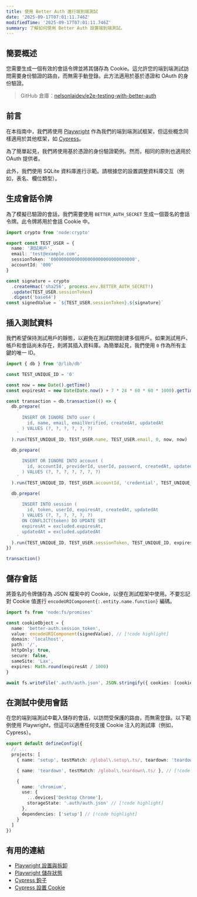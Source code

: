 ```yaml
---
title: 使用 Better Auth 進行端到端測試
date: '2025-09-17T07:01:11.746Z'
modifiedTime: '2025-09-17T07:01:11.746Z'
summary: 了解如何使用 Better Auth 設置端到端測試。
---
```


## 簡要概述

您需要生成一個有效的會話令牌並將其儲存為 Cookie。這允許您的端到端測試訪問需要身份驗證的路由，而無需手動登錄。此方法適用於基於憑證和 OAuth 的身份驗證。

> GitHub 倉庫：[nelsonlaidev/e2e-testing-with-better-auth](https://github.com/nelsonlaidev/e2e-testing-with-better-auth)

## 前言

在本指南中，我們將使用 [Playwright](https://playwright.dev/) 作為我們的端到端測試框架，但這些概念同樣適用於其他框架，如 [Cypress](https://www.cypress.io/)。

為了簡單起見，我們將使用基於憑證的身份驗證範例。然而，相同的原則也適用於 OAuth 提供者。

此外，我們使用 SQLite 資料庫進行示範。請根據您的設置調整資料庫交互（例如，表名、欄位類型）。

## 生成會話令牌

為了模擬已驗證的會話，我們需要使用 `BETTER_AUTH_SECRET` 生成一個簽名的會話令牌。此令牌將用於會話 Cookie 中。

```ts
import crypto from 'node:crypto'

export const TEST_USER = {
  name: '測試用戶',
  email: 'test@example.com',
  sessionToken: '00000000000000000000000000000000',
  accountId: '000'
}

const signature = crypto
  .createHmac('sha256', process.env.BETTER_AUTH_SECRET!)
  .update(TEST_USER.sessionToken)
  .digest('base64')
const signedValue = `${TEST_USER.sessionToken}.${signature}`
```

## 插入測試資料

我們希望保持測試用戶的靜態，以避免在測試期間創建多個用戶。如果測試用戶、帳戶和會話尚未存在，則將其插入資料庫。為簡單起見，我們使用 `0` 作為所有主鍵的唯一 ID。

```ts
import { db } from '@/lib/db'

const TEST_UNIQUE_ID = '0'

const now = new Date().getTime()
const expiresAt = new Date(Date.now() + 7 * 24 * 60 * 60 * 1000).getTime() // 7 天

const transaction = db.transaction(() => {
  db.prepare(
    `
      INSERT OR IGNORE INTO user (
        id, name, email, emailVerified, createdAt, updatedAt
      ) VALUES (?, ?, ?, ?, ?, ?)
    `
  ).run(TEST_UNIQUE_ID, TEST_USER.name, TEST_USER.email, 0, now, now)

  db.prepare(
    `
      INSERT OR IGNORE INTO account (
        id, accountId, providerId, userId, password, createdAt, updatedAt
      ) VALUES (?, ?, ?, ?, ?, ?, ?)
    `
  ).run(TEST_UNIQUE_ID, TEST_USER.accountId, 'credential', TEST_UNIQUE_ID, 'password_hash', now, now)

  db.prepare(
    `
      INSERT INTO session (
        id, token, userId, expiresAt, createdAt, updatedAt
      ) VALUES (?, ?, ?, ?, ?, ?)
      ON CONFLICT(token) DO UPDATE SET
      expiresAt = excluded.expiresAt,
      updatedAt = excluded.updatedAt
    `
  ).run(TEST_UNIQUE_ID, TEST_USER.sessionToken, TEST_UNIQUE_ID, expiresAt, now, now)
})

transaction()
```

## 儲存會話

將簽名的令牌儲存為 JSON 檔案中的 Cookie，以便在測試框架中使用。不要忘記對 Cookie 值進行 `encodeURIComponent{:.entity.name.function}` 編碼。

```ts
import fs from 'node:fs/promises'

const cookieObject = {
  name: 'better-auth.session_token',
  value: encodeURIComponent(signedValue), // [!code highlight]
  domain: 'localhost',
  path: '/',
  httpOnly: true,
  secure: false,
  sameSite: 'Lax',
  expires: Math.round(expiresAt / 1000)
}

await fs.writeFile('.auth/auth.json', JSON.stringify({ cookies: [cookieObject], origins: [] }, null, 2))
```

## 在測試中使用會話

在您的端到端測試中載入儲存的會話，以訪問受保護的路由，而無需登錄。以下範例使用 Playwright，但這可以適應任何支援 Cookie 注入的測試庫（例如，Cypress）。

```ts title='playwright.config.ts'
export default defineConfig({
  // ...
  projects: [
    { name: 'setup', testMatch: /global\.setup\.ts/, teardown: 'teardown' }, // [!code highlight]

    { name: 'teardown', testMatch: /global\.teardown\.ts/ }, // [!code highlight]

    {
      name: 'chromium',
      use: {
        ...devices['Desktop Chrome'],
        storageState: '.auth/auth.json' // [!code highlight]
      },
      dependencies: ['setup'] // [!code highlight]
    }
  ]
})
```

## 有用的連結

- [Playwright 設置與拆卸](https://playwright.dev/docs/test-global-setup-teardown)
- [Playwright 儲存狀態](https://playwright.dev/docs/auth#reuse-authentication-in-other-scenarios)
- [Cypress 鉤子](https://docs.cypress.io/app/core-concepts/writing-and-organizing-tests#Hooks)
- [Cypress 設置 Cookie](https://docs.cypress.io/api/commands/setcookie)
